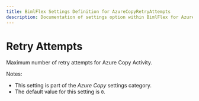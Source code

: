 ---
title: BimlFlex Settings Definition for AzureCopyRetryAttempts
description: Documentation of settings option within BimlFlex for AzureCopyRetryAttempts
---
<head>
  <meta name="varigenceProduct" content="BimlFlex"></meta>
  <meta name="varigenceArticleType" content="Reference"></meta>
</head>


# Retry Attempts

Maximum number of retry attempts for Azure Copy Activity.

Notes:

* This setting is part of the *Azure Copy* settings category.
* The default value for this setting is `0`.
